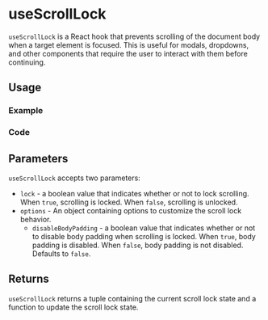 

<Meta of={allStories} />

# useScrollLock

`useScrollLock` is a React hook that prevents scrolling of the document body when a target element is focused. This is useful for modals, dropdowns, and other components that require the user to interact with them before continuing.

## Usage

### Example

<Canvas of={allStories.Usage} />

### Code

<Source of={allStories.Usage} />

## Parameters

`useScrollLock` accepts two parameters:

- `lock` - a boolean value that indicates whether or not to lock scrolling. When `true`, scrolling is locked. When `false`, scrolling is unlocked.
- `options` - An object containing options to customize the scroll lock behavior.
  - `disableBodyPadding` - a boolean value that indicates whether or not to disable body padding when scrolling is locked. When `true`, body padding is disabled. When `false`, body padding is not disabled. Defaults to `false`.

## Returns

`useScrollLock` returns a tuple containing the current scroll lock state and a function to update the scroll lock state.
